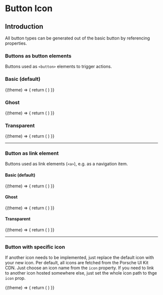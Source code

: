 
# Button Icon

## Introduction
All button types can be generated out of the basic button by referencing properties.

### Buttons as button elements
Buttons used as `<button>` elements to trigger actions.

### Basic (default)

<Example noTheme={false} className="sg-example">
  {(theme) => {
    return (
      <React.Fragment>
        <p-button-icon label="open section" theme={theme} />
        <p-button-icon label="open section" theme={theme} disabled="true" />
        <p-button-icon label="loading" loading="true" theme={theme} />
      </React.Fragment>
    )
}}
</Example>

### Ghost

<Example noTheme={false} className="sg-example">
  {(theme) => {
    return (
      <React.Fragment>
        <p-button-icon label="open section" variant="ghost" theme={theme} />
        <p-button-icon label="open section" variant="ghost" theme={theme} disabled="true" />
        <p-button-icon label="loading" variant="ghost" loading="true" theme={theme} />
      </React.Fragment>
    )
}}
</Example>

### Transparent

<Example noTheme={false} className="sg-example">
  {(theme) => {
    return (
      <React.Fragment>
        <p-button-icon label="open section" variant="transparent" theme={theme} />
        <p-button-icon label="open section" variant="transparent" theme={theme} disabled="true" />
        <p-button-icon label="loading" variant="transparent" loading="true" theme={theme} />
      </React.Fragment>
    )
}}
</Example>

---

### Button as link element
Buttons used as link elements (`<a>`), e.g. as a navigation item.

#### Basic (default)
<Example noTheme={false} className="sg-example">
  {(theme) => {
    return (
      <React.Fragment>
        <p-button-icon href="/lorem/ipsum" theme={theme} />
        <p-button-icon href="#" disabled="true" theme={theme} />
        <p-button-icon href="#" loading="true" theme={theme} />
      </React.Fragment>
    )
}}
</Example>

#### Ghost
<Example noTheme={false} className="sg-example">
  {(theme) => {
    return (
      <React.Fragment>
        <p-button-icon href="/lorem/ipsum" variant="ghost" theme={theme} />
        <p-button-icon href="#" variant="ghost" disabled theme={theme} />
        <p-button-icon href="#" variant="ghost" loading="true" theme={theme} />
      </React.Fragment>
    )
}}
</Example>

#### Transparent
<Example noTheme={false} className="sg-example">
  {(theme) => {
    return (
      <React.Fragment>
        <p-button-icon href="/lorem/ipsum" variant="transparent" theme={theme} />
        <p-button-icon href="#" variant="transparent" disabled theme={theme} />
        <p-button-icon href="#" variant="transparent" loading="true" theme={theme} />
      </React.Fragment>
    )
}}
</Example>

---

### Button with specific icon
If another icon needs to be implemented, just replace the default icon with your new icon. Per default, all icons are fetched from the Porsche UI Kit CDN. Just choose an icon name from the `icon` property.
If you need to link to another icon hosted somewhere else, just set the whole icon path to thge `icon` prop.

<Example noTheme={false} className="sg-example">
  {(theme) => {
    return (
      <p-button-icon label="phone call" icon="phone" theme={theme} />
    )
}}
</Example>
